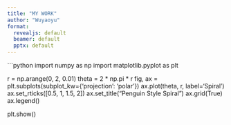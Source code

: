 ---
title: "MY WORK"
author: "Wuyaoyu"
format:
  revealjs: default
  beamer: default
  pptx: default
---


```{python}
import numpy as np
import matplotlib.pyplot as plt

r = np.arange(0, 2, 0.01)
theta = 2 * np.pi * r
fig, ax = plt.subplots(subplot_kw={'projection': 'polar'})
ax.plot(theta, r, label='Spiral')
ax.set_rticks([0.5, 1, 1.5, 2])
ax.set_title("Penguin Style Spiral")
ax.grid(True)
ax.legend()

plt.show()

